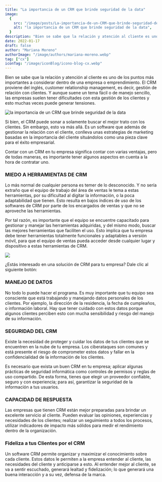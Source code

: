 ```yaml
---
title: "La importancia de un CRM que brinde seguridad de la data"
image:
  {
    src: "/image/posts/La-importancia-de-un-CRM-que-brinde-seguridad-de-la-data-1024x576.webp",
    alt: "la importancia de un CRM que brinde seguridad de la data",
  }
description: "Bien se sabe que la relación y atención al cliente es uno de los puntos más importantes a considerar dentro de una empresa o emprendimiento. El CRM proviene del inglés, customer relationship management, es decir, gestión de relación con clientes. "
date: 2022-01-17
draft: false
author: "Mariana Moreno"
authorImage: "/image/authors/mariana-moreno.webp"
tag: ["cx"]
iconTag: "/image/iconBlog/icono-blog-cx.webp"
---
```


Bien se sabe que la relación y atención al cliente es uno de los puntos más importantes a considerar dentro de una empresa o emprendimiento. El CRM proviene del inglés, customer relationship management, es decir, gestión de relación con clientes. Y aunque suene un tema fácil o de manejo sencillo, las empresas suelen tener dificultades con esta gestión de los clientes y esto muchas veces puede generar tensiones.

![la importancia de un CRM que brinde seguridad de la data](/image/posts/La-importancia-de-un-CRM-que-brinde-seguridad-de-la-data-1024x576.webp)

Si bien, el CRM puede sonar a solamente buscar el mejor trato con los clientes. Sin embargo, esto va más allá. Es un software que además de gestionar la relación con el cliente, conlleva unas estrategias de marketing basadas en la importancia del cliente situándolos como una pieza clave para el éxito empresarial.

Contar con un CRM en tu empresa significa contar con varias ventajas, pero de todas maneras, es importante tener algunos aspectos en cuenta a la hora de contratar uno.

### MIEDO A HERRAMIENTAS DE CRM
Lo más normal de cualquier persona es temer de lo desconocido. Y no sería extraño que el equipo de trabajo del área de ventas le tema a estas herramientas, por su dificultad al digitar la información, o la poca adaptabilidad que tienen. Esto resulta en bajos índices de uso de los softwares de CRM por parte de los encargados de ventas y que no se aproveche las herramientas.

Por tal razón, es importante que el equipo se encuentre capacitado para gestionar y manejar las herramientas adquiridas, y del mismo modo, buscar las mejores herramientas que faciliten el uso. Esto implica que tu empresa debe tener herramientas totalmente funcionales y adaptables a versión móvil, para que el equipo de ventas pueda acceder desde cualquier lugar y dispositivo a estas herramientas de CRM. 

![](/image/posts/pexels-kampus-production-8636602-1024x684.webp)

¿Estás interesado en una solución de CRM para tu empresa? Dale clic al siguiente botón:

<Link text="ver soluvion" href="/experiencia-del-cliente" class="px-3 py-2 bg-xkale rounded-lg text-white uppercase shadow-lg"/>

### MANEJO DE DATOS
No todo lo puede hacer el programa. Es muy importante que tu equipo sea consciente que está trabajando y manejando datos personales de los clientes. Por ejemplo, la dirección de la residencia, la fecha de cumpleaños, o información laboral. Hay que tener cuidado con estos datos porque algunos clientes perciben esto con mucha sensibilidad y riesgo del manejo de su información.

### SEGURIDAD DEL CRM
Existe la necesidad de proteger y cuidar los datos de tus clientes que se encuentren en la nube de tu empresa. Los ciberataques son comunes y está presente el riesgo de comprometer estos datos y fallar en la confidencialidad de la información de los clientes. 

Es necesario que exista un buen CRM en tu empresa; aplicar algunas prácticas de seguridad informática como controles de permisos y reglas de uso compartido. De esta forma, tienes que elegir un proveedor confiable, seguro y con experiencia; para así, garantizar la seguridad de la información a tus usuarios.

### CAPACIDAD DE RESPUESTA
Las empresas que tienen CRM están mejor preparadas para brindar un excelente servicio al cliente. Pueden evaluar las opiniones, experiencias y necesidades de los clientes; realizar un seguimiento a todos los procesos, utilizar indicadores de impacto más sólidos para medir el rendimiento dentro de la organización.

### Fideliza a tus Clientes por el CRM
Un software CRM permite organizar y maximizar el conocimiento sobre cada cliente. Estos datos le permiten a la empresa entender al cliente, las necesidades del cliente y anticiparse a esto. Al entender mejor al cliente, se va a sentir escuchado, generará lealtad y fidelización; lo que generará una buena interacción y a su vez, defensa de la marca.
